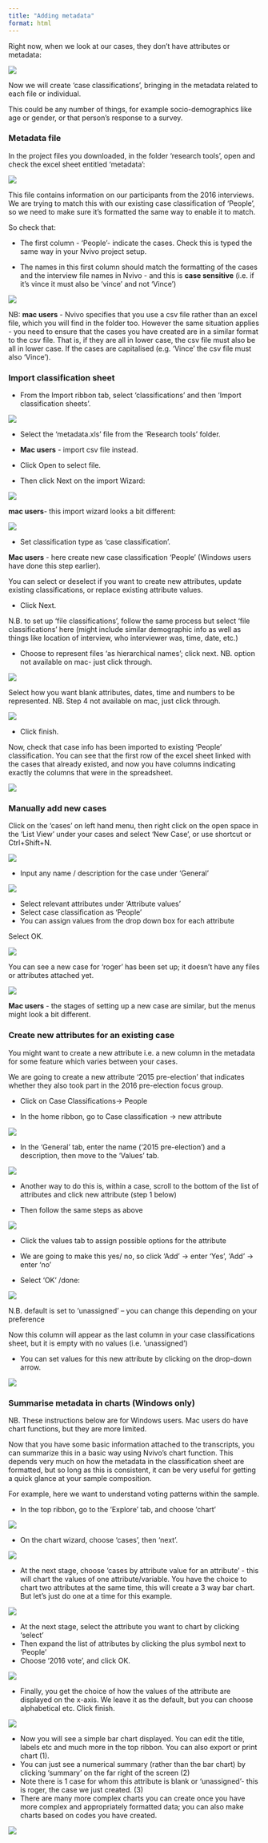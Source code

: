 ```yaml
---
title: "Adding metadata"
format: html
---
```


Right now, when we look at our cases, they don't have attributes or metadata: 

![](images/case no attribute.png)

Now we will create ‘case classifications’, bringing in the metadata related to each file or individual. 

This could be any number of things, for example socio-demographics like age or gender, or that person's response to a survey. 

### Metadata file

In the project files you downloaded, in the folder 'research tools', open and check the excel sheet entitled ‘metadata’: 

![](images/metadata.png)

This file contains information on our participants from the 2016 interviews. We are trying to match this with our existing case classification of ‘People’, so we need to make sure it's formatted the same way to enable it to match. 

So check that: 

-	The first column - 'People'- indicate the cases. Check this is typed the same way in your Nvivo project setup. 


- The names in this first column should match the formatting of the cases and the interview file names in Nvivo - and this is **case sensitive** (i.e. if it's vince it must also be 'vince' and not 'Vince') 

![](images/check metadata format.png)

NB: **mac users** - Nvivo specifies that you use a csv file rather than an excel file, which you will find in the folder too. However the same situation applies - you need to ensure that the cases you have created are in a similar format to the csv file. That is, if they are all in lower case, the csv file must also be all in lower case. If the cases are capitalised (e.g. 'Vince' the csv file must also 'Vince'). 

### Import classification sheet

::: instructions

- From the Import ribbon tab, select ‘classifications’ and then ‘Import classification sheets’. 

![](images/Import classification sheet.png)

- Select the ‘metadata.xls’ file from the ‘Research tools’ folder. 

- **Mac users** - import csv file instead. 

- Click Open to select file. 

- Then click Next on the import Wizard:  

![](images/Import classification wizard.png)

**mac users**- this import wizard looks a bit different: 

![](images/case class mac.png)

- Set classification type as ‘case classification’.

**Mac users** - here create new case classification 'People' (Windows users have done this step earlier).

You can select or deselect if you want to create new attributes, update existing classifications, or replace existing attribute values. 

- Click Next. 

:::

N.B. to set up ‘file classifications’, follow the same process but select ‘file classifications’ here (might include similar demographic info as well as things like location of interview, who interviewer was, time, date, etc.)

::: instructions

- Choose to represent files ‘as hierarchical names’; click next.
NB. option not available on mac- just click through. 

![](images/class wizard step 3.png)

:::

::: instructions

Select how you want blank attributes, dates, time and numbers to be represented.
NB. Step 4 not available on mac, just click through. 

![](images/class wizard 4.png)

- Click finish.

:::

Now, check that case info has been imported to existing ‘People’ classification. You can see that the first row of the excel sheet linked with the cases that already existed, and now you have columns indicating exactly the columns that were in the spreadsheet. 

![](images/check class classification.png)

### Manually add new cases 

::: instructions

Click on the 'cases' on left hand menu, then right click on the open space in the ‘List View’ under your cases and select ‘New Case', or use shortcut or Ctrl+Shift+N. 

![](images/new case.png)

:::

::: instructions

- Input any name / description for the case under ‘General’ 

![](images/New case 2.png)

:::

::: instructions

- Select relevant attributes under ‘Attribute values’
- Select case classification as ‘People’ 
-	You can assign values from the drop down box for each attribute

Select OK. 

![](images/new case 4.png)

:::

You can see a new case for 'roger' has been set up; it doesn't have any files or attributes attached yet. 

![](images/roger case.png)

**Mac users** - the stages of setting up a new case are similar, but the menus might look a bit different. 

### Create new attributes for an existing case 

You might want to create a new attribute i.e. a new column in the metadata for some feature which varies between your cases. 

We are going to create a new attribute ‘2015 pre-election’ that indicates whether they also took part in the 2016 pre-election focus group. 

::: instructions

- Click on Case Classifications-> People 

- In the home ribbon, go to Case classification -> new attribute

![](images/new attribute 1.png)

:::

::: instructions

- In the ‘General’ tab, enter the name ('2015 pre-election’) and a description, then move to the ‘Values’ tab. 

![](images/new attribute pop up.png)

:::

::: instructions 

- Another way to do this is, within a case, scroll to the bottom of the list of attributes and click new attribute (step 1 below)

- Then follow the same steps as above 

![](images/new attribute 2.png)

:::

::: instructions

- Click the values tab to assign possible options for the attribute 

- We are going to make this yes/ no, so click ‘Add’ -> enter ‘Yes’, 'Add' -> enter 'no' 

- Select ‘OK’ /done: 

![](images/new attribute pop up 2.png)

:::

N.B. default is set to ‘unassigned’ – you can change this depending on your preference

Now this column will appear as the last column in your case classifications sheet, but it is empty with no values (i.e. 'unassigned')

::: instructions

- You can set values for this new attribute by clicking on the drop-down arrow. 

![](images/new attribute show 1.png)

::::

### Summarise metadata in charts (Windows only)

NB. These instructions below are for Windows users. 
Mac users do have chart functions, but they are more limited. 

Now that you have some basic information attached to the transcripts, you can summarize this in a basic way using Nvivo's chart function. This depends very much on how the metadata in the classification sheet are formatted, but so long as this is consistent, it can be very useful for getting a quick glance at your sample composition. 

For example, here we want to understand voting patterns within the sample. 

::: instructions

- In the top ribbon, go to the 'Explore' tab, and choose 'chart'

![](images/chart case 1.png)

:::

::: instructions

- On the chart wizard, choose 'cases', then 'next'. 

![](images/chart case 2.png)

:::

::: instructions

- At the next stage, choose 'cases by attribute value for an attribute' - this will chart the values of one attribute/variable. You have the choice to chart two attributes at the same time, this will create a 3 way bar chart. But let's just do one at a time for this example. 

![](images/chart case 3.png)

:::

::: instructions

- At the next stage, select the attribute you want to chart by clicking 'select' 
- Then expand the list of attributes by clicking the plus symbol next to 'People' 
- Choose '2016 vote', and click OK. 

![](images/chart case 4.png)

:::

::: instructions

- Finally, you get the choice of how the values of the attribute are displayed on the x-axis. We leave it as the default, but you can choose alphabetical etc. Click finish. 

![](images/chart case 5.png)

:::

- Now you will see a simple bar chart displayed. You can edit the title, labels etc and much more in the top ribbon. You can also export or print chart (1). 
- You can just see a numerical summary (rather than the bar chart) by clicking 'summary' on the far right of the screen (2)
- Note there is 1 case for whom this attribute is blank or 'unassigned'- this is roger, the case we just created. (3) 
- There are many more complex charts you can create once you have more complex and appropriately formatted data; you can also make charts based on codes you have created. 

![](images/chart case 6.png)
